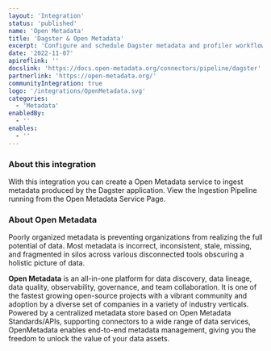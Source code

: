 ```yaml
---
layout: 'Integration'
status: 'published'
name: 'Open Metadata'
title: 'Dagster & Open Metadata'
excerpt: 'Configure and schedule Dagster metadata and profiler workflows from the OpenMetadata UI.'
date: '2022-11-07'
apireflink: ''
docslink: 'https://docs.open-metadata.org/connectors/pipeline/dagster'
partnerlink: 'https://open-metadata.org/'
communityIntegration: true
logo: '/integrations/OpenMetadata.svg'
categories:
  - 'Metadata'
enabledBy:
  - ''
enables:
  - ''
---
```


### About this integration

With this integration you can create a Open Metadata service to ingest metadata produced by the Dagster application. View the Ingestion Pipeline running from the Open Metadata Service Page.

### About Open Metadata

Poorly organized metadata is preventing organizations from realizing the full potential of data. Most metadata is incorrect, inconsistent, stale, missing, and fragmented in silos across various disconnected tools obscuring a holistic picture of data.

**Open Metadata** is an all-in-one platform for data discovery, data lineage, data quality, observability, governance, and team collaboration. It is one of the fastest growing open-source projects with a vibrant community and adoption by a diverse set of companies in a variety of industry verticals. Powered by a centralized metadata store based on Open Metadata Standards/APIs, supporting connectors to a wide range of data services, OpenMetadata enables end-to-end metadata management, giving you the freedom to unlock the value of your data assets.
